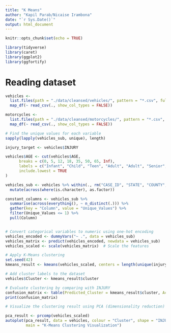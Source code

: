 ```yaml
---
title: "K Means"
author: "Kapil Parab/Nicaise Irambona"
date: "`r Sys.Date()`"
output: html_document
---
```


```r
knitr::opts_chunk$set(echo = TRUE)
```

```r
library(tidyverse)
library(caret)
library(ggplot2)
library(ggfortify)
```

# Reading dataset

```r
vehicles <-
  list.files(path = "./data/cleansed/vehicles/", pattern = "*.csv", full.names = TRUE) %>%
  map_df(~ read_csv(., show_col_types = FALSE))

motorcycles <-
  list.files(path = "./data/cleansed/motorcycles/", pattern = "*.csv", full.names = TRUE) %>%
  map_df(~ read_csv(., show_col_types = FALSE))
```

```r
# Find the unique values for each variable 
sapply(lapply(vehicles_sub, unique), length)
```

```r
injury_target <- vehicles$INJURY

vehicles$AGE <- cut(vehicles$AGE, 
      breaks = c(0, 5, 12, 18, 35, 50, 65, Inf), 
      labels = c("Infant", "Child", "Teen", "Adult", "Adult", "Senior", "Elderly"),
      include.lowest = TRUE
)

vehicles_sub <- vehicles %>% within(., rm("CASE_ID", "STATE", "COUNTY", "VEH_MOD_YEAR", "VEH_BRAND", "VEH_MODEL", "LATITUDE", "LONGITUDE", "ACC_TS", "AIRBAG_DEPLOYED", "INJURY", "ROLLOVER", "FIRE_FLAG")) %>%
  mutate(across(where(is.character), as.factor))

constant_columns <- vehicles_sub %>%
  summarise(across(everything(), ~ n_distinct(.))) %>%
  gather(key = "Column", value = "Unique_Values") %>%
  filter(Unique_Values <= 1) %>%
  pull(Column)


# Convert categorical variables to numeric using one-hot encoding
vehicles_encoded <- dummyVars("~ .", data = vehicles_sub)
vehicles_matrix <- predict(vehicles_encoded, newdata = vehicles_sub)
vehicles_scaled <- scale(vehicles_matrix)  # Scale the features

```

```r
# Apply K-Means clustering
set.seed(42)
kmeans_result <- kmeans(vehicles_scaled, centers = length(unique(injury_target)), nstart = 25)

# Add cluster labels to the dataset
vehicles$Cluster <- kmeans_result$cluster

# Evaluate clustering by comparing with INJURY
confusion_matrix <- table(Predicted_Cluster = kmeans_result$cluster, Actual_INJURY = injury_target)
print(confusion_matrix)

# Visualize the clustering result using PCA (dimensionality reduction)

pca_result <- prcomp(vehicles_scaled)
autoplot(pca_result, data = vehicles, colour = "Cluster", shape = "INJURY", 
         main = "K-Means Clustering Visualization")
```